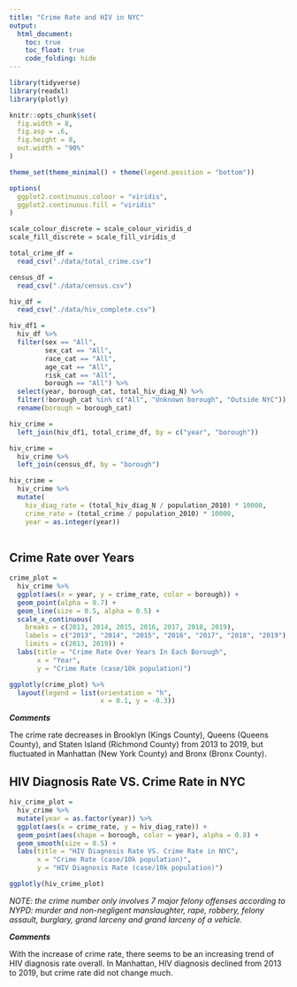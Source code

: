 ```yaml
---
title: "Crime Rate and HIV in NYC"
output: 
  html_document:
    toc: true
    toc_float: true
    code_folding: hide
---
```



```r
library(tidyverse)
library(readxl)
library(plotly)

knitr::opts_chunk$set(
  fig.width = 8,
  fig.asp = .6,
  fig.height = 8,
  out.width = "90%"
)

theme_set(theme_minimal() + theme(legend.position = "bottom"))

options(
  ggplot2.continuous.colour = "viridis",
  ggplot2.continuous.fill = "viridis"
)

scale_colour_discrete = scale_colour_viridis_d
scale_fill_discrete = scale_fill_viridis_d
```




```r
total_crime_df = 
  read_csv("./data/total_crime.csv")

census_df = 
  read_csv("./data/census.csv")

hiv_df = 
  read_csv("./data/hiv_complete.csv")

hiv_df1 =
  hiv_df %>% 
  filter(sex == "All",
         sex_cat == "All",
         race_cat == "All",
         age_cat == "All",
         risk_cat == "All",
         borough == "All") %>%
  select(year, borough_cat, total_hiv_diag_N) %>% 
  filter(!borough_cat %in% c("All", "Unknown borough", "Outside NYC")) %>% 
  rename(borough = borough_cat)

hiv_crime =
  left_join(hiv_df1, total_crime_df, by = c("year", "borough"))

hiv_crime = 
  hiv_crime %>% 
  left_join(census_df, by = "borough")

hiv_crime = 
  hiv_crime %>% 
  mutate(
    hiv_diag_rate = (total_hiv_diag_N / population_2010) * 10000,
    crime_rate = (total_crime / population_2010) * 10000,
    year = as.integer(year))
  
```


## Crime Rate over Years
```r
crime_plot = 
  hiv_crime %>% 
  ggplot(aes(x = year, y = crime_rate, color = borough)) +
  geom_point(alpha = 0.7) +
  geom_line(size = 0.5, alpha = 0.5) +
  scale_x_continuous(
    breaks = c(2013, 2014, 2015, 2016, 2017, 2018, 2019),
    labels = c("2013", "2014", "2015", "2016", "2017", "2018", "2019"),
    limits = c(2013, 2019)) +
  labs(title = "Crime Rate Over Years In Each Borough",
       x = "Year",
       y = "Crime Rate (case/10k population)") 

ggplotly(crime_plot) %>% 
  layout(legend = list(orientation = "h", 
                       x = 0.1, y = -0.3))
```

**_Comments_**

The crime rate decreases in Brooklyn (Kings County), Queens (Queens County), and Staten Island (Richmond County) from 2013 to 2019, but fluctuated in Manhattan (New York County) and Bronx (Bronx County).



## HIV Diagnosis Rate VS. Crime Rate in NYC

```r
hiv_crime_plot =
  hiv_crime %>% 
  mutate(year = as.factor(year)) %>% 
  ggplot(aes(x = crime_rate, y = hiv_diag_rate)) +
  geom_point(aes(shape = borough, color = year), alpha = 0.8) +
  geom_smooth(size = 0.5) +
  labs(title = "HIV Diagnosis Rate VS. Crime Rate in NYC",
       x = "Crime Rate (case/10k population)",
       y = "HIV Diagnosis Rate (case/10k population)")

ggplotly(hiv_crime_plot)
```

*NOTE: the crime number only involves 7 major felony offenses according to NYPD: murder and non-negligent manslaughter, rape, robbery, felony assault, burglary, grand larceny and grand larceny of a vehicle.*

**_Comments_**

With the increase of crime rate, there seems to be an increasing trend of HIV diagnosis rate overall. In Manhattan, HIV diagnosis declined from 2013 to 2019, but crime rate did not change much.